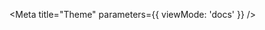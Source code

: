 
<Meta
  title="Theme"
  parameters={{
    viewMode: 'docs'
  }}
/>

<section className="theme-container">
  <section className="theme-preview">
    <ThemePreview stories={[
      {
        id: 'usecases-authentication-change-password--change-password',
        name: 'Change password'
      },
      {
        id: 'usecases-progress-indicators--toolbar',
        name: 'Toolbar'
      },
      {
        id: 'usecases-settings--wifi',
        name: 'Wi-Fi'
      },
      {
        id: 'usecases-settings--generic',
        name: 'Settings'
      }
    ]} />
  </section>
  <section className="theme-settings">
    <ThemeSettings />
  </section>
</section>
